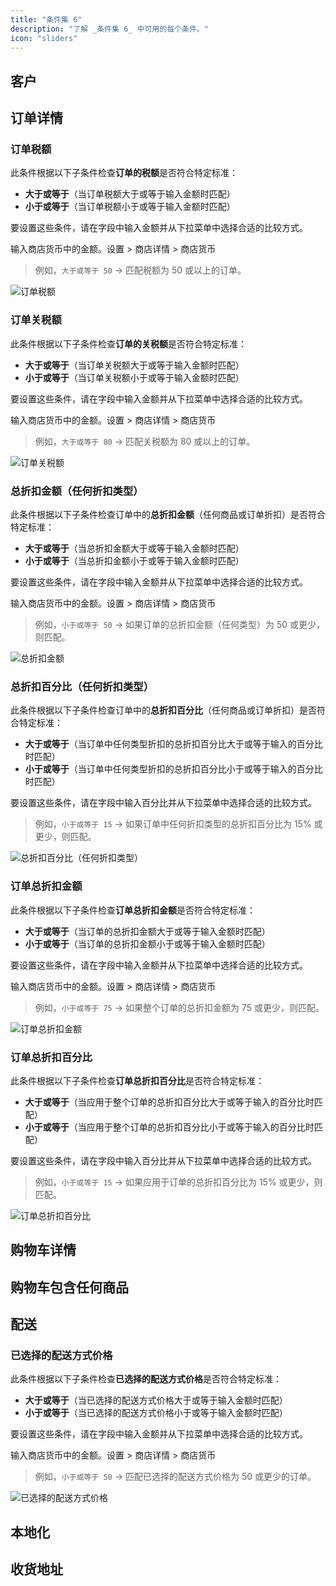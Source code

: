 ```yaml
---
title: "条件集 6"
description: "了解 _条件集 6_ 中可用的每个条件。"
icon: "sliders"
---
```



<Always />

<PreviousAllConditionsInvalid />

## 客户

<NewCustomer />
<RepeatCustomer />
<CustomerTotalPreviousSpent />
<EmailAddress />

## 订单详情

<OrderTotalAmount />
<OrderSubtotalAmount />

### 订单税额

此条件根据以下子条件检查**订单的税额**是否符合特定标准：

- **大于或等于**（当订单税额大于或等于输入金额时匹配）
- **小于或等于**（当订单税额小于或等于输入金额时匹配）

要设置这些条件，请在字段中输入金额并从下拉菜单中选择合适的比较方式。

<Note>
  输入商店货币中的金额。设置 > 商店详情 > 商店货币
</Note>

> 例如，`大于或等于 50` → 匹配税额为 50 或以上的订单。

<img
  src="/images/essentials/condition-sets/order-tax-amount.webp"
  alt="订单税额"
/>

### 订单关税额

此条件根据以下子条件检查**订单的关税额**是否符合特定标准：

- **大于或等于**（当订单关税额大于或等于输入金额时匹配）
- **小于或等于**（当订单关税额小于或等于输入金额时匹配）

要设置这些条件，请在字段中输入金额并从下拉菜单中选择合适的比较方式。

<Note>
  输入商店货币中的金额。设置 > 商店详情 > 商店货币
</Note>

> 例如，`大于或等于 80` → 匹配关税额为 80 或以上的订单。

<img
  src="/images/essentials/condition-sets/order-duty-amount.webp"
  alt="订单关税额"
/>

<OrderTotalWeight />
<OrderTotalOneTimePurchaseWeight />
<OrderTotalSubscriptionWeight />

### 总折扣金额（任何折扣类型）

此条件根据以下子条件检查订单中的**总折扣金额**（任何商品或订单折扣）是否符合特定标准：

- **大于或等于**（当总折扣金额大于或等于输入金额时匹配）
- **小于或等于**（当总折扣金额小于或等于输入金额时匹配）

要设置这些条件，请在字段中输入金额并从下拉菜单中选择合适的比较方式。

<Note>
  输入商店货币中的金额。设置 > 商店详情 > 商店货币
</Note>

> 例如，`小于或等于 50` → 如果订单的总折扣金额（任何类型）为 50 或更少，则匹配。

<img
  src="/images/essentials/condition-sets/total-discount-amount.webp"
  alt="总折扣金额"
/>

### 总折扣百分比（任何折扣类型）

此条件根据以下子条件检查订单中的**总折扣百分比**（任何商品或订单折扣）是否符合特定标准：

- **大于或等于**（当订单中任何类型折扣的总折扣百分比大于或等于输入的百分比时匹配）
- **小于或等于**（当订单中任何类型折扣的总折扣百分比小于或等于输入的百分比时匹配）

要设置这些条件，请在字段中输入百分比并从下拉菜单中选择合适的比较方式。

> 例如，`小于或等于 15` → 如果订单中任何折扣类型的总折扣百分比为 15% 或更少，则匹配。

<img
  src="/images/essentials/condition-sets/total-discount-percentage.webp"
  alt="总折扣百分比（任何折扣类型）"
/>

### 订单总折扣金额

此条件根据以下子条件检查**订单总折扣金额**是否符合特定标准：

- **大于或等于**（当订单的总折扣金额大于或等于输入金额时匹配）
- **小于或等于**（当订单的总折扣金额小于或等于输入金额时匹配）

要设置这些条件，请在字段中输入金额并从下拉菜单中选择合适的比较方式。

<Note>
  输入商店货币中的金额。设置 > 商店详情 > 商店货币
</Note>

> 例如，`小于或等于 75` → 如果整个订单的总折扣金额为 75 或更少，则匹配。

<img
  src="/images/essentials/condition-sets/order-total-discount-amount.webp"
  alt="订单总折扣金额"
/>

### 订单总折扣百分比

此条件根据以下子条件检查**订单总折扣百分比**是否符合特定标准：

- **大于或等于**（当应用于整个订单的总折扣百分比大于或等于输入的百分比时匹配）
- **小于或等于**（当应用于整个订单的总折扣百分比小于或等于输入的百分比时匹配）

要设置这些条件，请在字段中输入百分比并从下拉菜单中选择合适的比较方式。

> 例如，`小于或等于 15` → 如果应用于订单的总折扣百分比为 15% 或更少，则匹配。

<img
  src="/images/essentials/condition-sets/order-total-discount-percentage.webp"
  alt="订单总折扣百分比"
/>

## 购物车详情

<AnyProductDiscountAmount />
<AnyProductDiscountPercentage />
<TotalProductDiscountAmount />
<TotalProductDiscountPercentage />

## 购物车包含任何商品

<ProductTag />
<ProductTags />
<LineItemProperty />
<CartHasOneTimePurchaseProduct />
<CartHasNoOneTimePurchaseProduct />

## 配送

<SelectedShippingMethod />

### 已选择的配送方式价格

此条件根据以下子条件检查**已选择的配送方式价格**是否符合特定标准：

- **大于或等于**（当已选择的配送方式价格大于或等于输入金额时匹配）
- **小于或等于**（当已选择的配送方式价格小于或等于输入金额时匹配）

要设置这些条件，请在字段中输入金额并从下拉菜单中选择合适的比较方式。

<Note>
  输入商店货币中的金额。设置 > 商店详情 > 商店货币
</Note>

> 例如，`小于或等于 50` → 匹配已选择的配送方式价格为 50 或更少的订单。

<img
  src="/images/essentials/condition-sets/selected-shipping-method-price.webp"
  alt="已选择的配送方式价格"
/>

<SelectedShippingTypeShipPickup />
<ShippingMethodPrice />
<ShippingMethodsAvailable />

## 本地化
<UserLanguage />

## 收货地址

<ShippingAddressIsEmpty />
<ShippingAddressIsNotEmpty />
<FullNameFirstNameLastName />
<FirstName />
<LastName />
<Company />
<PhoneNumber />
<CityArea />
<ProvinceCodeStateCode />
<Country />
<ZipCodePostalCode />
